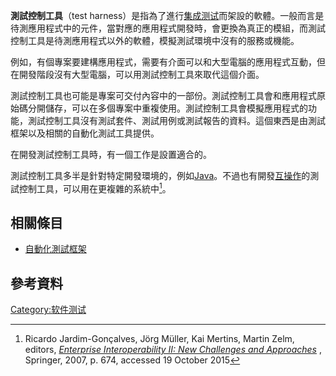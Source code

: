 {{Expert needed|subject=軟體測試|time=2021-03-12T10:10:58+00:00}}
'''測試控制工具'''（test harness）是指為了進行[[集成测试|集成测试]]而架設的軟體。一般而言{{le|測試樁|test stub|測試椿程式}}是待測應用程式中的元件，當對應的應用程式開發時，會更換為真正的模組，而測試控制工具是待測應用程式以外的軟體，模擬測試環境中沒有的服務或機能。

例如，有個專案要建構應用程式，需要有介面可以和大型電腦的應用程式互動，但在開發階段沒有大型電腦，可以用測試控制工具來取代這個介面。

測試控制工具也可能是專案可交付內容中的一部份。測試控制工具會和應用程式原始碼分開儲存，可以在多個專案中重複使用。測試控制工具會模擬應用程式的功能，測試控制工具沒有測試套件、測試用例或測試報告的資料。這個東西是由測試框架以及相關的自動化測試工具提供。

在開發測試控制工具時，有一個工作是設置適合的{{le|測試治具|test fixture}}。

測試控制工具多半是針對特定開發環境的，例如[[Java|Java]]。不過也有開發[[互操作性|互操作]]的測試控制工具，可以用在更複雜的系統中<ref>Ricardo Jardim-Gonçalves, Jörg Müller, Kai Mertins, Martin Zelm, editors, [https://books.google.com/books?id=JZRDvNC78ZcC&pg=PA650&lpg=PA650&dq=interoperability+test+harness&source=bl&ots=o48FDE0adT&sig=xb4tLcq0tWdOBq9vU6FPJsNeaSE&hl=en&sa=X&ved=0CEAQ6AEwBWoVChMI7u-z6ILOyAIVAmkUCh2s5A7n#v=onepage&q=%5B3%5D&f=false ''Enterprise Interoperability II: New Challenges and Approaches''] {{Wayback|url=https://books.google.com/books?id=JZRDvNC78ZcC&pg=PA650&lpg=PA650&dq=interoperability+test+harness&source=bl&ots=o48FDE0adT&sig=xb4tLcq0tWdOBq9vU6FPJsNeaSE&hl=en&sa=X&ved=0CEAQ6AEwBWoVChMI7u-z6ILOyAIVAmkUCh2s5A7n#v=onepage&q=%5B3%5D&f=false |date=20210415031737 }}, Springer, 2007, p. 674, accessed 19 October 2015</ref>。

==相關條目==
*[[自動化測試框架|自動化測試框架]]
==參考資料==
{{reflist}}

[[Category:软件测试|Category:软件测试]]
{{Compsci-stub}}